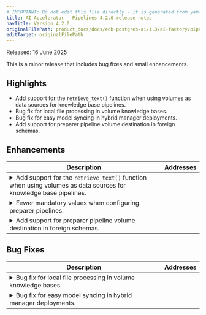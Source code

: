 ```yaml
---
# IMPORTANT: Do not edit this file directly - it is generated from yaml source.
title: AI Accelerator - Pipelines 4.2.0 release notes
navTitle: Version 4.2.0
originalFilePath: product_docs/docs/edb-postgres-ai/1.3/ai-factory/pipeline/rel_notes/src/rel_notes_4.2.0.yml
editTarget: originalFilePath
---
```


Released: 16 June 2025

This is a minor release that includes bug fixes and small enhancements.

## Highlights

- Add support for the `retrieve_text()` function when using volumes as data sources for knowledge base pipelines.
- Bug fix for local file processing in volume knowledge bases.
- Bug fix for easy model syncing in hybrid manager deployments.
- Add support for preparer pipeline volume destination in foreign schemas.

## Enhancements

<table class="table w-100"><thead><tr><th>Description</th><th width="10%">Addresses</th></tr></thead><tbody>
<tr><td><details><summary>Add support for the <code>retrieve_text()</code> function when using volumes as data sources for knowledge base pipelines.</summary><hr/><p>The <code>retrieve_text()</code> function can now be used with knowledge bases that use volumes as data source. Previously, only <code>retrieve_key()</code> was supported and users had to manually load the content of the objects in they application.</p>
</details></td><td></td></tr>
<tr><td><details><summary>Fewer mandatory values when configuring preparer pipelines.</summary><hr/><p>Added default values for some preparer pipeline options to reduce the number of mandatory settings.</p>
</details></td><td></td></tr>
<tr><td><details><summary>Add support for preparer pipeline volume destination in foreign schemas.</summary><hr/><p>Volumes used as destinations for preparer pipelines can now be located in arbitrary schemas within the postgres database. This completes &quot;schema support&quot; for AIDB.</p>
</details></td><td></td></tr>
</tbody></table>


## Bug Fixes

<table class="table w-100"><thead><tr><th>Description</th><th width="10%">Addresses</th></tr></thead><tbody>
<tr><td><details><summary>Bug fix for local file processing in volume knowledge bases.</summary><hr/><p>An issue existed where a number of local files in a volume knowledge base were not processed due to an issue with the ordering of file results. This has been fixed.</p>
</details></td><td></td></tr>
<tr><td><details><summary>Bug fix for easy model syncing in hybrid manager deployments.</summary><hr/><p>The <code>sync_hcp_models()</code> function used to automatically create AIDB models in hybrid manager deployments resulted in non-working model configurations. This is now fixed.</p>
</details></td><td></td></tr>
</tbody></table>


